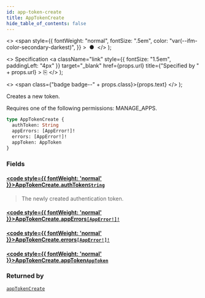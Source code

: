 ```yaml
---
id: app-token-create
title: AppTokenCreate
hide_table_of_contents: false
---
```


  <>
    <span
      style={{
        fontWeight: "normal",
        fontSize: ".5em",
        color: "var(--ifm-color-secondary-darkest)",
      }}
    >
      &nbsp;●&nbsp;
    </span>
  </>
);

  <>
    Specification
    <a
      className="link"
      style={{ fontSize: "1.5em", paddingLeft: "4px" }}
      target="\_blank"
      href={props.url}
      title={"Specified by " + props.url}
    >
      ⎘
    </a>
  </>
);

  <>
    <span class={"badge badge--" + props.class}>{props.text}</span>
  </>
);

Creates a new token.

Requires one of the following permissions: MANAGE_APPS.

```graphql
type AppTokenCreate {
  authToken: String
  appErrors: [AppError!]!
  errors: [AppError!]!
  appToken: AppToken
}
```

### Fields

#### [<code style={{ fontWeight: 'normal' }}>AppTokenCreate.<b>authToken</b></code>](#)<Bullet />[`String`](../../api-reference/scalars/string) <Badge class="secondary" text="scalar"/>

> The newly created authentication token.

#### [<code style={{ fontWeight: 'normal' }}>AppTokenCreate.<b>appErrors</b></code>](#)<Bullet />[`[AppError!]!`](../../api-reference/objects/app-error) <Badge class="secondary" text="non-null"/> <Badge class="secondary" text="object"/>

>

#### [<code style={{ fontWeight: 'normal' }}>AppTokenCreate.<b>errors</b></code>](#)<Bullet />[`[AppError!]!`](../../api-reference/objects/app-error) <Badge class="secondary" text="non-null"/> <Badge class="secondary" text="object"/>

>

#### [<code style={{ fontWeight: 'normal' }}>AppTokenCreate.<b>appToken</b></code>](#)<Bullet />[`AppToken`](../../api-reference/objects/app-token) <Badge class="secondary" text="object"/>

>

### Returned by

[`appTokenCreate`](../../api-reference/mutations/app-token-create) <Badge class="secondary" text="mutation"/>
